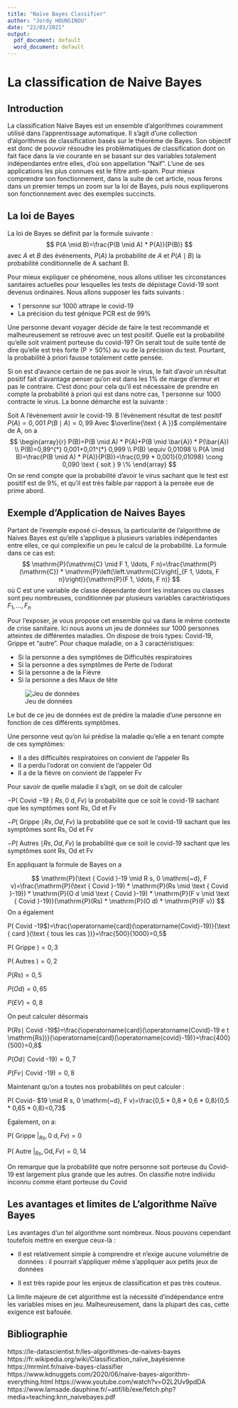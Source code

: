 ```yaml
---
title: "Naïve Bayes Classifier"
author: "Jordy HOUNSINOU"
date: "22/01/2021"
output:
  pdf_document: default
  word_document: default
---
```



# La classification de Naive Bayes

##  Introduction

La classification Naive Bayes est un ensemble d'algorithmes couramment utilisé dans l'apprentissage automatique. II s'agit d'une collection d'algorithmes de classification basés sur le théorème de Bayes. Son objectif est donc de pouvoir résoudre les problématiques de classification dont on fait face dans la vie courante en se basant sur des variables totalement indépendantes entre elles, d'où son appellation "Naif". L'une de ses applications les plus connues est le filtre anti-spam.
Pour mieux comprendre son fonctionnement, dans la suite de cet article, nous ferons dans un premier temps un zoom sur la loi de Bayes, puis nous expliquerons son fonctionnement avec des exemples succincts.

## La loi de Bayes

La loi de Bayes se définit par la formule suivante :
$$
P(A \mid B)=\frac{P(B \mid A) * P(A)}{P(B)}
$$
avec $A$ et $B$ des événements, $P(A)$ la probabilité de $A$ et $P(A \mid B)$ la probabilité conditionnelle de A sachant B.

Pour mieux expliquer ce phénomène, nous allons utiliser les circonstances sanitaires actuelles pour lesquelles les tests de dépistage Covid-19 sont devenus ordinaires. Nous allons supposer les faits suivants :

- 1 personne sur 1000 attrape le covid-19
- La précision du test génique PCR est de $99 \%$

Une personne devant voyager décide de faire le test recommandé et malheureusement se retrouve avec un test positif. Quelle est la probabilité qu'elle soit vraiment porteuse du covid-19? 
On serait tout de suite tenté de dire qu'elle est très forte $(\mathrm{P}>50 \%)$ au vu de la précision du test. Pourtant, la probabilité à priori fausse totalement cette pensée.

\newpage
Si on est d'avance certain de ne pas avoir le virus, le fait d'avoir un résultat positif fait d'avantage penser qu'on est dans les $1 \%$ de marge d'erreur et pas le contraire. C'est donc pour cela qu'il est nécessaire de prendre en compte la probabilité à priori qui est dans notre cas, 1 personne sur 1000 contracte le virus. La bonne démarche est la suivante :

Soit A l'évènement avoir le covid-19. B l'évènement résultat de test positif $P(A)=0,001$
$P(B \mid A)=0,99$
Avec $\overline{\text { A }}$ complémentaire de $\mathrm{A},$ on a
$$
\begin{array}{r}
P(B)=P(B \mid A) * P(A)+P(B \mid \bar{A}) * P(\bar{A}) \\
P(B)=0,99^{*} 0,001+0,01^{*} 0,999 \\
P(B) \equiv 0,01098 \\
P(A \mid B)=\frac{P(B \mid A) * P(A)}{P(B)}=\frac{0,99 * 0,001}{0,01098} \cong 0,090 \text { soit } 9 \%
\end{array}
$$
On se rend compte que la probabilité d'avoir le virus sachant que le test est positif est de $9 \%,$ et qu'il est très faible par rapport à la pensée eue de prime abord.


## Exemple d'Application de Naives Bayes

Partant de l'exemple exposé ci-dessus, la particularité de l'algorithme de Naives Bayes est qu'elle s'applique à plusieurs variables indépendantes entre elles, ce qui complexifie un peu le calcul de la probabilité. La formule dans ce cas est:
$$
\mathrm{P}(\mathrm{C} \mid F 1, \ldots, F n)=\frac{\mathrm{P}(\mathrm{C}) * \mathrm{P}\left(\left.\mathrm{C}\right|_{F 1, \ldots, F n}\right)}{\mathrm{P}(F 1, \ldots, F n)}
$$
où C est  une variable de classe dépendante dont les instances ou classes sont peu nombreuses, conditionnée par plusieurs variables caractéristiques $F_{1}, \ldots, F_{n}$

Pour l'exposer, je vous propose cet ensemble qui va dans le même contexte de crise sanitaire.
Ici nous avons un jeu de données sur 1000 personnes atteintes de différentes maladies. On dispose de trois types: Covid-19, Grippe et "autre". Pour chaque maladie, on a 3 caractéristiques:

- Si la personne a des symptômes de Difficultés respiratoires
- Si la personne a des symptômes de Perte de l'odorat
-	Si la personne a de la Fièvre
-	Si la personne a des Maux de tête

![Jeu de données](Tableau.png)

Le but de ce jeu de données est de prédire la maladie d'une personne en fonction de ces différents symptômes.

Une personne veut qu'on lui prédise la maladie qu'elle a en tenant compte de ces symptômes:

- II a des difficultés respiratoires                 on convient de l'appeler Rs
- II a perdu l'odorat                                on convient de l'appeler Od
- II a de la fièvre                                  on convient de l'appeler Fv

Pour savoir de quelle maladie il s'agit, on se doit de calculer

$-\mathrm{P}($ Covid $-19 \mid R s, 0 \mathrm{~d}, F v)$ la probabilité que ce soit le covid-19 sachant que les symptômes sont Rs, Od et Fv 

$-P($ Grippe $\mid R s, O d, F v)$ la probabilité que ce soit le covid-19 sachant que les symptômes sont Rs, Od et Fv

$-P($ Autres $\mid R s, O d, F v)$ la probabilité que ce soit le covid-19 sachant que les symptômes sont Rs, Od et Fv

En appliquant la formule de Bayes on a

$$
\mathrm{P}(\text { Covid }-19 \mid R s, 0 \mathrm{~d}, F v)=\frac{\mathrm{P}(\text { Covid }-19) * \mathrm{P}(Rs \mid \text { Covid }-19)) * \mathrm{P}(O d \mid \text { Covid }-19) * \mathrm{P}(F v \mid \text { Covid }-19)}{\mathrm{P}(Rs) * \mathrm{P}(O d) * \mathrm{P}(F v)}
$$
On a également 

$\mathrm{P}($ Covid -19$)=\frac{\operatorname{card}(\operatorname{Covid}-19)}{\text { card }(\text { tous les cas })}=\frac{500}{1000}=0,5$

$\mathrm{P}($ Grippe $)=0,3$

$\mathrm{P}($ Autres $)=0,2$

$P(R s)=0,5$

$P(O d)=0,65$

$P(E V)=0,8$

On peut calculer désormais

$\mathrm{P}(R s \mid$ Covid -19$)=\frac{\operatorname{card}(\operatorname{Covid}-19 e t \mathrm{Rs})}{\operatorname{card}(\operatorname{covid}-19)}=\frac{400}{500}=0,8$

$P(O d \mid$ Covid -19$)=0,7$

$P(F v \mid$ Covid -19$)=0,8$

Maintenant qu'on a toutes nos probabilités on peut calculer :

$\mathrm{P}($ Covid- $19 \mid R s, 0 \mathrm{~d}, F v)=\frac{0,5 * 0,8 * 0,6 * 0,8}{0,5 * 0,65 * 0,8}=0,73$

Egalement, on a:

$\mathrm{P}\left(\right.$ Grippe $\left.\left.\right|_{R s}, 0 \mathrm{~d}, F v\right)=0$

$\mathrm{P}\left(\right.$ Autre $\left.\left.\right|_{R s}, \mathrm{Od}, F v\right)=0,14$

On remarque que la probabilité que notre personne soit porteuse du Covid-19 est largement plus grande que les autres. On classifie notre individu inconnu comme étant porteuse du Covid


## Les avantages et limites de L’algorithme Naïve Bayes


Les avantages d'un tel algorithme sont nombreux. Nous pouvons cependant toutefois mettre en exergue ceux-là :

- Il est relativement simple à comprendre et n'exige aucune volumétrie de données : il pourrait s'appliquer même s'appliquer aux petits jeux de données

- Il est très rapide pour les enjeux de classification et pas très couteux.

La limite majeure de cet algorithme est la nécessité d'indépendance entre les variables mises en jeu. Malheureusement, dans la plupart des cas, cette exigence est bafouée.



## Bibliographie

https://le-datascientist.fr/les-algorithmes-de-naives-bayes
https://fr.wikipedia.org/wiki/Classification_naïve_bayésienne
https://mrmint.fr/naive-bayes-classifier
https://www.kdnuggets.com/2020/06/naive-bayes-algorithm-everything.html
https://www.youtube.com/watch?v=O2L2Uv9pdDA
https://www.lamsade.dauphine.fr/~atif/lib/exe/fetch.php?media=teaching:knn_naivebayes.pdf

